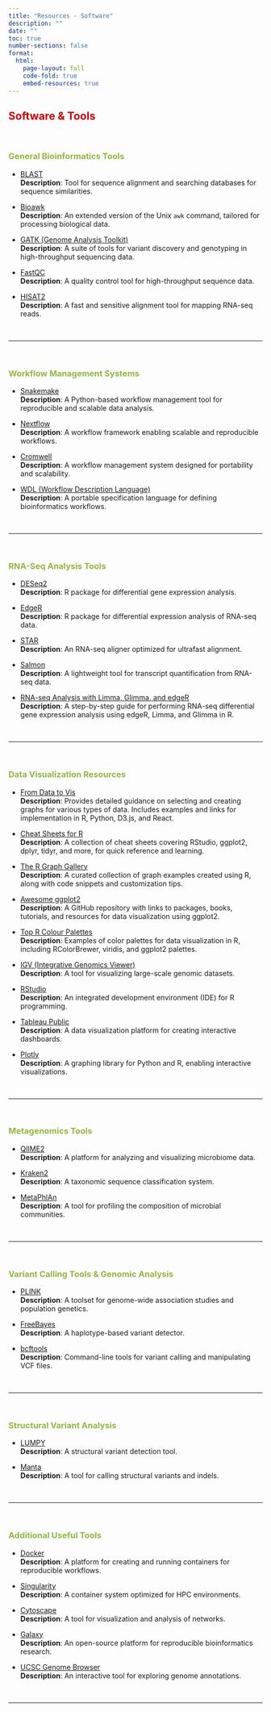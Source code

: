 ```yaml
---
title: "Resources - Software"
description: ""
date: ""
toc: true
number-sections: false
format:
  html:
    page-layout: full
    code-fold: true
    embed-resources: true
---
```


<style>
  /* Force hiding of the title */
  .pagelayout-title,
  .pagelayout-title h1,
  h1.pagetitle, /* Specific targeting for standalone titles */
  h1 {
    display: none !important;
    visibility: hidden !important;
    color: transparent !important;
  }
</style>


## <span style="color: #cc0000; font-weight: bold"> **Software & Tools**

<br>

### <span style="color: #95b540; font-weight: bold">**General Bioinformatics Tools**

   - [BLAST](https://blast.ncbi.nlm.nih.gov/Blast.cgi)  
  **Description**: Tool for sequence alignment and searching databases for sequence similarities.

   - [Bioawk](https://github.com/lh3/bioawk)  
  **Description**: An extended version of the Unix `awk` command, tailored for processing biological data.

   - [GATK (Genome Analysis Toolkit)](https://gatk.broadinstitute.org/)  
  **Description**: A suite of tools for variant discovery and genotyping in high-throughput sequencing data.

   - [FastQC](https://www.bioinformatics.babraham.ac.uk/projects/fastqc/)  
  **Description**: A quality control tool for high-throughput sequence data.

   - [HISAT2](https://daehwankimlab.github.io/hisat2/)  
  **Description**: A fast and sensitive alignment tool for mapping RNA-seq reads.

<br>

---

<br>

### <span style="color: #95b540; font-weight: bold">**Workflow Management Systems**

   - [Snakemake](https://snakemake.readthedocs.io/en/stable/)  
  **Description**: A Python-based workflow management tool for reproducible and scalable data analysis.

   - [Nextflow](https://www.nextflow.io/)  
  **Description**: A workflow framework enabling scalable and reproducible workflows.

   - [Cromwell](https://cromwell.readthedocs.io/en/stable/)  
  **Description**: A workflow management system designed for portability and scalability.

   - [WDL (Workflow Description Language)](https://openwdl.org/)  
  **Description**: A portable specification language for defining bioinformatics workflows.

<br>

---

<br>

### <span style="color: #95b540; font-weight: bold">**RNA-Seq Analysis Tools**

   - [DESeq2](https://bioconductor.org/packages/release/bioc/html/DESeq2.html)  
  **Description**: R package for differential gene expression analysis.

   - [EdgeR](https://bioconductor.org/packages/release/bioc/html/edgeR.html)  
  **Description**: R package for differential expression analysis of RNA-seq data.

   - [STAR](https://github.com/alexdobin/STAR)  
  **Description**: An RNA-seq aligner optimized for ultrafast alignment.

   - [Salmon](https://salmon.readthedocs.io/en/latest/)  
  **Description**: A lightweight tool for transcript quantification from RNA-seq data.
  
   - [RNA-seq Analysis with Limma, Glimma, and edgeR](https://bioconductor.org/packages/release/workflows/vignettes/RNAseq123/inst/doc/limmaWorkflow.html)  
  **Description**: A step-by-step guide for performing RNA-seq differential gene expression analysis using edgeR, Limma, and Glimma in R.


<br>

---

<br>

### <span style="color: #95b540; font-weight: bold">**Data Visualization Resources**

   - [From Data to Vis](https://www.data-to-viz.com/)  
  **Description**: Provides detailed guidance on selecting and creating graphs for various types of data. Includes examples and links for implementation in R, Python, D3.js, and React.

   - [Cheat Sheets for R](https://posit.co/resources/cheatsheets/)  
  **Description**: A collection of cheat sheets covering RStudio, ggplot2, dplyr, tidyr, and more, for quick reference and learning.

   - [The R Graph Gallery](https://r-graph-gallery.com/)  
  **Description**: A curated collection of graph examples created using R, along with code snippets and customization tips.

   - [Awesome ggplot2](https://github.com/erikgahner/awesome-ggplot2)  
  **Description**: A GitHub repository with links to packages, books, tutorials, and resources for data visualization using ggplot2.

   - [Top R Colour Palettes](https://www.datanovia.com/en/blog/top-r-color-palettes-to-know-for-great-data-visualization/)  
  **Description**: Examples of color palettes for data visualization in R, including RColorBrewer, viridis, and ggplot2 palettes.

   - [IGV (Integrative Genomics Viewer)](https://software.broadinstitute.org/software/igv/)  
  **Description**: A tool for visualizing large-scale genomic datasets.

   - [RStudio](https://posit.co/)  
  **Description**: An integrated development environment (IDE) for R programming.

   - [Tableau Public](https://public.tableau.com/)  
  **Description**: A data visualization platform for creating interactive dashboards.

   - [Plotly](https://plotly.com/)  
  **Description**: A graphing library for Python and R, enabling interactive visualizations.

<br>

---

<br>

### <span style="color: #95b540; font-weight: bold">**Metagenomics Tools**

   - [QIIME2](https://qiime2.org/)  
  **Description**: A platform for analyzing and visualizing microbiome data.

   - [Kraken2](https://ccb.jhu.edu/software/kraken2/)  
  **Description**: A taxonomic sequence classification system.

   - [MetaPhlAn](https://huttenhower.sph.harvard.edu/metaphlan)  
  **Description**: A tool for profiling the composition of microbial communities.

<br>

---

<br>

### <span style="color: #95b540; font-weight: bold">**Variant Calling Tools & Genomic Analysis**

   - [PLINK](https://zzz.bwh.harvard.edu/plink/)  
  **Description**: A toolset for genome-wide association studies and population genetics.

   - [FreeBayes](https://github.com/freebayes/freebayes)  
  **Description**: A haplotype-based variant detector.

   - [bcftools](http://www.htslib.org/)  
  **Description**: Command-line tools for variant calling and manipulating VCF files.

<br>

---

<br>

### <span style="color: #95b540; font-weight: bold">**Structural Variant Analysis**

   - [LUMPY](https://github.com/arq5x/lumpy-sv)  
  **Description**: A structural variant detection tool.

   - [Manta](https://github.com/Illumina/manta)  
  **Description**: A tool for calling structural variants and indels.

<br>

---

<br>

### <span style="color: #95b540; font-weight: bold">**Additional Useful Tools**

   - [Docker](https://www.docker.com/)  
  **Description**: A platform for creating and running containers for reproducible workflows.

   - [Singularity](https://sylabs.io/)  
  **Description**: A container system optimized for HPC environments.

   - [Cytoscape](https://cytoscape.org/)  
  **Description**: A tool for visualization and analysis of networks.

   - [Galaxy](https://usegalaxy.org/)  
  **Description**: An open-source platform for reproducible bioinformatics research.

   - [UCSC Genome Browser](https://genome.ucsc.edu/)  
  **Description**: An interactive tool for exploring genome annotations.
  
<br>

---